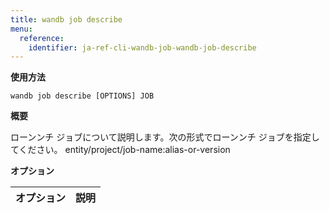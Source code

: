 ```yaml
---
title: wandb job describe
menu:
  reference:
    identifier: ja-ref-cli-wandb-job-wandb-job-describe
---
```


**使用方法**

`wandb job describe [OPTIONS] JOB`

**概要**

ローンンチ ジョブについて説明します。次の形式でローンンチ ジョブを指定してください。
entity/project/job-name:alias-or-version

**オプション**

| **オプション** | **説明** |
| :--- | :--- |